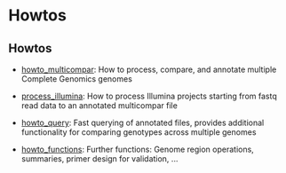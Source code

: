 = Howtos =

== Howtos ==
* [[howto_multicompar|howto_multicompar]]: How to process, compare, and annotate multiple Complete Genomics genomes

* [[cg_process_illumina|process_illumina]]: How to process Illumina projects starting from fastq read data to an annotated multicompar file

* [[howto_query|howto_query]]: Fast querying of annotated files, provides additional functionality for comparing genotypes across multiple genomes

* [[howto_functions|howto_functions]]: Further functions: Genome region operations, summaries, primer design for validation, ...

